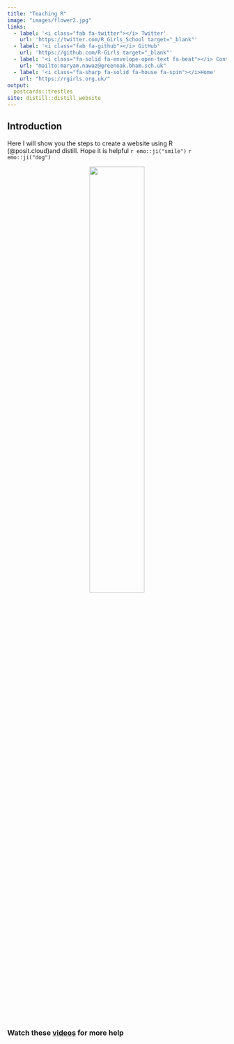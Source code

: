 ```yaml
---
title: "Teaching R"
image: "images/flower2.jpg"
links:
  - label: '<i class="fab fa-twitter"></i> Twitter'
    url: 'https://twitter.com/R_Girls_School target="_blank"'
  - label: '<i class="fab fa-github"></i> GitHub'
    url: 'https://github.com/R-Girls target="_blank"'
  - label: '<i class="fa-solid fa-envelope-open-text fa-beat"></i> Contact Us'
    url: "mailto:maryam.nawaz@greenoak.bham.sch.uk"
  - label: '<i class="fa-sharp fa-solid fa-house fa-spin"></i>Home'
    url: "https://rgirls.org.uk/"
output:
  postcards::trestles
site: distill::distill_website
---
```

 
## Introduction

Here I will show you the steps to create a website using R (@posit.cloud)and distill. Hope it is helpful `r emo::ji("smile")` `r emo::ji("dog")`

<center>

![](images/cat.jpg){width=50%}

</center>

### Watch these [videos](https://www.youtube.com/watch?v=NLU05CopNzU1) for more help